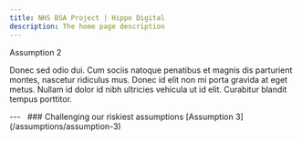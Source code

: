 ```yaml
---
title: NHS BSA Project | Hippo Digital
description: The home page description
---
```


<Heading caption='Challenging our riskiest assumptions' tag='h1'>Assumption 2</Heading>

<p>Donec sed odio dui. Cum sociis natoque penatibus et magnis dis parturient montes, nascetur ridiculus mus. Donec id elit non mi porta gravida at eget metus. Nullam id dolor id nibh ultricies vehicula ut id elit. Curabitur blandit tempus porttitor.</p>

<GridRow>
    <GridColumn width={'full'}>
        ---
    </GridColumn>
</GridRow>
<GridRow>
    <GridColumn width={'1/2'}>
        &nbsp;
    </GridColumn>
    <GridColumn width={'1/2'}>
        <InsetText>
            ### Challenging our riskiest assumptions
            [Assumption 3](/assumptions/assumption-3)
        </InsetText>
    </GridColumn>
</GridRow>
